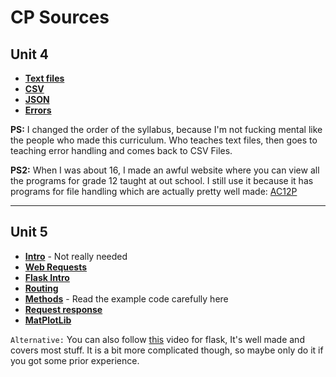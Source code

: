 # CP Sources

## Unit 4
- [**Text files**](https://www.geeksforgeeks.org/reading-writing-text-files-python/)
- [**CSV**](https://www.geeksforgeeks.org/working-csv-files-python/)
- [**JSON**](https://www.w3schools.com/python/python_json.asp)
- [**Errors**](https://www.geeksforgeeks.org/python-exception-handling/)


**PS:** I changed the order of the syllabus, because I'm not fucking mental like the people who made this curriculum. Who teaches text files, then goes to teaching error handling and comes back to CSV Files.

**PS2:** When I was about 16, I made an awful website where you can view all the programs for grade 12 taught at out school. I still use it because it has programs for file handling which are actually pretty well made: [AC12P](https://ac12p.netlify.app)

---

## Unit 5
- [**Intro**](https://www.javatpoint.com/what-is-web-development-in-python) - Not really needed
- [**Web Requests**](https://www.w3schools.com/tags/ref_httpmethods.asp)
- [**Flask Intro**](https://www.javatpoint.com/first-flask-application)
- [**Routing**](https://www.javatpoint.com/flask-app-routing)
- [**Methods**](https://www.geeksforgeeks.org/flask-http-method/) - Read the example code carefully here
- [**Request response**](https://www.javatpoint.com/flask-request-object)
- [**MatPlotLib**](https://youtu.be/OZOOLe2imFo?si=qGtlwZzksTF77xlE)

`Alternative:` You can also follow [this](https://www.youtube.com/watch?v=oA8brF3w5XQ&t=3270s&pp=ygUFZmxhc2s%3D) video for flask, It's well made and covers most stuff. It is a bit more complicated though, so maybe only do it if you got some prior experience. 
